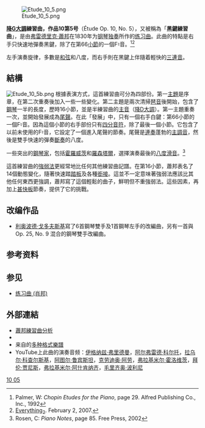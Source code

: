 {{Rough translation|time=2020-07-14T19:19:28+00:00}}
{{NoteTA
|G1=Music
}}
[[Image:Etude_10_5.png|thumb]]

'''[[降G大調|降G大調]]練習曲，作品10第5号'''（Étude Op. 10, No. 5），又被稱為「'''黑鍵練習曲'''」，是由[[弗雷德里克·蕭邦|弗雷德里克·蕭邦]]在1830年为[[鋼琴|钢琴]][[獨奏|独奏]]所作的[[練習曲|练习曲]]。此曲的特點是右手只快速地彈奏黑鍵，除了在第66[[小節|小節]]的一個F♮音。<ref>Palmer, W: ''Chopin Etudes for the Piano'', page 29. Alfred Publishing Co., Inc., 1992</ref><ref>[http://everything2.com/index.pl?node_id=1098488&lastnode_id=0 Everything<sub>2</sub>]. February 2, 2007.</ref>

左手演奏旋律，多數是[[和弦|和弦]]和八度，而右手則在黑鍵上伴隨着輕快的[[三連音|三連音]]。

==結構==
[[Image:Etude_10_5b.png|thumb]]
{{Listen|filename=Frederic Chopin - Opus 10 - Twelve Grand Etudes - G Flat Major.ogg|title=练习曲作品10第5号|description={{le|玛莎·戈德斯坦|Martha Goldstein}}在Erard鋼琴（1851）上演奏|format=[[Ogg|Ogg]]}}
根據表演方式，這首練習曲可分為四部份。第一[[主題（音樂）|主題]]是序章，在第二次重奏後加入一些一些變化。第二主題是兩次清掃[[琶音|琶音]]後開始，包含了[[鋼琴|鋼琴]]一半的長度，歷時16小節，並是半練習曲的[[主音|主音]]（[[降D大調|降D大調]]）。第一主題重奏一次，並開始發展成為[[尾聲|尾聲]]。在此「發展」中，只有一個右手白鍵：第66小節的一個F♮音。因為這個小節的右手部份只有[[四分音符|四分音符]]，除了最後一個小節。它包含了以前未使用的F♮音，它設定了一個進入尾聲的節奏。尾聲是[[連奏|連奏]]蓬勃的[[主調音|主調音]]，然後是雙手快速的彈奏[[斷奏|斷奏]]的八度。

一些突出的[[鋼琴家|鋼琴家]]，包括[[弗拉基米爾·霍羅威茨|霍羅威茨]]和[[摩利茲·羅森塔爾|羅森塔爾]]，選擇演奏最後的[[八度滑音|八度滑音]]。<ref>Rosen, C: ''Piano Notes'', page 85. Free Press, 2002</ref>

這首練習曲的[[強弱法|強弱法]]更經常地比任何其他練習曲記譜。在第16小節，蕭邦表名了14個動態變化，隨著快速踏[[踏板|踏板]]及各種[[銜接_(音樂)|銜接]]。這並不一定意味著強弱法應該比其他任何東西更強調，蕭邦寫了這個輕鬆的曲子，鮮明但不重強弱法。這些因素，再加上[[甚快板|甚快板]]節奏，提供了它的挑戰。

==改编作品==
* [[利奥波德·戈多夫斯基|利奥波德·戈多夫斯基]]寫了6首鋼琴雙手及1首鋼琴左手的改編曲，另有一首與 Op. 25, No. 9 混合的鋼琴雙手改編曲。

==参考资料==
{{reflist}}

== 参见 ==

* [[练习曲_(肖邦)|练习曲 (肖邦)]]

==外部連結==
* [http://www.ourchopin.com/analysis/etude.html 蕭邦練習曲分析]{{En icon}}
* {{IMSLP2|work=Etudes_Op.10_%28Chopin%2C_Frederic%29|cname=练习曲作品10}}
* 来自{{le|乌托邦计划|Mutopia Project}}的[http://www.mutopiaproject.org/cgibin/piece-info.cgi?id=926 多种格式樂譜]
* YouTube上此曲的演奏音频：[https://www.youtube.com/watch?v=4IxYKwVwTkY 伊格纳兹·弗里德曼]{{cbignore}}，[https://www.youtube.com/watch?v=TEz3MwCzde0 阿尔弗雷德·科尔托]{{cbignore}}，[https://www.youtube.com/watch?v=vqm_4ObAp6c 拉乌尔·科查尔斯基]{{cbignore}}，[https://www.youtube.com/watch?v=tKiS1k3gQVc 阿图尔·鲁宾斯坦]{{cbignore}}，[https://www.youtube.com/watch?v=Hb23KtX5MKc 克劳迪奥·阿劳]{{cbignore}}，[https://www.youtube.com/watch?v=YuBiKd4xQeU 弗拉基米尔·霍洛维茨]{{cbignore}}，[https://www.youtube.com/watch?v=b_AlVHEQESo 拜伦·贾尼斯]{{cbignore}}，[https://www.youtube.com/watch?v=RdKb100Wvis 弗拉基米尔·阿什肯纳齐]{{cbignore}}，[https://www.youtube.com/watch?v=c4hBjPYJef8 毛里齐奥·波利尼]{{cbignore}}
{{肖邦練習曲}}
{{Authority control}}
[[Category:蕭邦練習曲|10 05]]